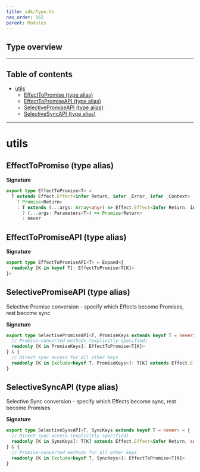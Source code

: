 ```yaml
---
title: sdk/Type.ts
nav_order: 162
parent: Modules
---
```


## Type overview

---

<h2 className="text-delta">Table of contents</h2>

- [utils](#utils)
  - [EffectToPromise (type alias)](#effecttopromise-type-alias)
  - [EffectToPromiseAPI (type alias)](#effecttopromiseapi-type-alias)
  - [SelectivePromiseAPI (type alias)](#selectivepromiseapi-type-alias)
  - [SelectiveSyncAPI (type alias)](#selectivesyncapi-type-alias)

---

# utils

## EffectToPromise (type alias)

**Signature**

```ts
export type EffectToPromise<T> =
  T extends Effect.Effect<infer Return, infer _Error, infer _Context>
    ? Promise<Return>
    : T extends (...args: Array<any>) => Effect.Effect<infer Return, infer _Error, infer _Context>
      ? (...args: Parameters<T>) => Promise<Return>
      : never
```

## EffectToPromiseAPI (type alias)

**Signature**

```ts
export type EffectToPromiseAPI<T> = Expand<{
  readonly [K in keyof T]: EffectToPromise<T[K]>
}>
```

## SelectivePromiseAPI (type alias)

Selective Promise conversion - specify which Effects become Promises, rest become sync

**Signature**

```ts
export type SelectivePromiseAPI<T, PromiseKeys extends keyof T = never> = {
  // Promise-converted methods (explicitly specified)
  readonly [K in PromiseKeys]: EffectToPromise<T[K]>
} & {
  // Direct sync access for all other keys
  readonly [K in Exclude<keyof T, PromiseKeys>]: T[K] extends Effect.Effect<infer Return, any, any> ? Return : T[K]
}
```

## SelectiveSyncAPI (type alias)

Selective Sync conversion - specify which Effects become sync, rest become Promises

**Signature**

```ts
export type SelectiveSyncAPI<T, SyncKeys extends keyof T = never> = {
  // Direct sync access (explicitly specified)
  readonly [K in SyncKeys]: T[K] extends Effect.Effect<infer Return, any, any> ? Return : T[K]
} & {
  // Promise-converted methods for all other keys
  readonly [K in Exclude<keyof T, SyncKeys>]: EffectToPromise<T[K]>
}
```

